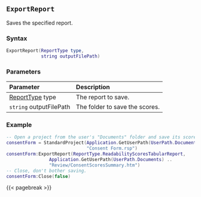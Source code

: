 ## `ExportReport` {#standard-exportreport}

Saves\index{Reports!exporting} the specified report.

### Syntax {-}

``` .lua
ExportReport(ReportType type,
             string outputFilePath) 
```

### Parameters {-}

**Parameter** | **Description**
| :-- | :-- |
[ReportType](#reporttype) type | The report to save.
`string` outputFilePath | The folder to save the scores.

### Example\index{Examples!exporting statistics reports} {-}

``` .lua
-- Open a project from the user's "Documents" folder and save its scores summary
consentForm = StandardProject(Application.GetUserPath(UserPath.Documents) ..
                              "Consent Form.rsp")
consentForm:ExportReport(ReportType.ReadabilityScoresTabularReport,
                Application.GetUserPath(UserPath.Documents) ..
                "Review/ConsentScoresSummary.htm")
-- Close, don't bother saving.
consentForm:Close(false)
```

{{< pagebreak >}}